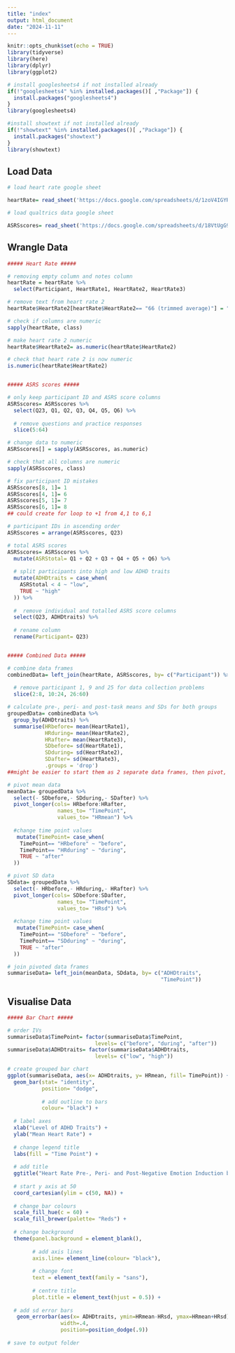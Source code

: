 ```yaml
---
title: "index"
output: html_document
date: "2024-11-11"
---
```


```r
knitr::opts_chunk$set(echo = TRUE)
library(tidyverse)
library(here)
library(dplyr)
library(ggplot2)

# install googlesheets4 if not installed already
if(!"googlesheets4" %in% installed.packages()[ ,"Package"]) {
  install.packages("googlesheets4")
} 
library(googlesheets4)

#install showtext if not installed already
if(!"showtext" %in% installed.packages()[ ,"Package"]) {
  install.packages("showtext")
} 
library(showtext)
```

## Load Data

```r

# load heart rate google sheet

heartRate= read_sheet('https://docs.google.com/spreadsheets/d/1zoV4IGYR2Lr7VZV4mJwCslphvym3yD8anXt7cJ_Yhjw/edit?gid=0#gid=0')

# load qualtrics data google sheet

ASRSscores= read_sheet('https://docs.google.com/spreadsheets/d/18VtUgG987tZLIG8mLXtAR5k2FWN836wPT-T5iGaddPc/edit?gid=0#gid=0')                

```

## Wrangle Data

```r

##### Heart Rate #####

# removing empty column and notes column
heartRate = heartRate %>%
  select(Participant, HeartRate1, HeartRate2, HeartRate3)

# remove text from heart rate 2
heartRate$HeartRate2[heartRate$HeartRate2== "66 (trimmed average)"] = "66"

# check if columns are numeric
sapply(heartRate, class)

# make heart rate 2 numeric
heartRate$HeartRate2= as.numeric(heartRate$HeartRate2)

# check that heart rate 2 is now numeric
is.numeric(heartRate$HeartRate2)


##### ASRS scores #####

# only keep participant ID and ASRS score columns
ASRSscores= ASRSscores %>%
  select(Q23, Q1, Q2, Q3, Q4, Q5, Q6) %>%
  
  # remove questions and practice responses
  slice(5:64)

# change data to numeric
ASRSscores[] = sapply(ASRSscores, as.numeric)

# check that all columns are numeric
sapply(ASRSscores, class)

# fix participant ID mistakes
ASRSscores[8, 1]= 1 
ASRSscores[4, 1]= 6 
ASRSscores[5, 1]= 7
ASRSscores[6, 1]= 8
## could create for loop to +1 from 4,1 to 6,1

# participant IDs in ascending order
ASRSscores = arrange(ASRSscores, Q23)

# total ASRS scores
ASRSscores= ASRSscores %>%
  mutate(ASRStotal= Q1 + Q2 + Q3 + Q4 + Q5 + Q6) %>%
  
  # split participants into high and low ADHD traits
  mutate(ADHDtraits = case_when(
    ASRStotal < 4 ~ "low",
    TRUE ~ "high"
  )) %>%
  
  #  remove individual and totalled ASRS score columns
  select(Q23, ADHDtraits) %>%
  
  # rename column
  rename(Participant= Q23)


##### Combined Data #####

# combine data frames
combinedData= left_join(heartRate, ASRSscores, by= c("Participant")) %>%
  
  # remove participant 1, 9 and 25 for data collection problems
  slice(2:8, 10:24, 26:60)

# calculate pre-, peri- and post-task means and SDs for both groups
groupedData= combinedData %>%
  group_by(ADHDtraits) %>%
  summarise(HRbefore= mean(HeartRate1),
            HRduring= mean(HeartRate2),
            HRafter= mean(HeartRate3),
            SDbefore= sd(HeartRate1),
            SDduring= sd(HeartRate2),
            SDafter= sd(HeartRate3),
            .groups = 'drop')
##might be easier to start them as 2 separate data frames, then pivot, then combine?

# pivot mean data
meanData= groupedData %>% 
  select(- SDbefore,- SDduring,- SDafter) %>%
  pivot_longer(cols= HRbefore:HRafter,
                names_to= "TimePoint", 
                values_to= "HRmean") %>%
  
  #change time point values
   mutate(TimePoint= case_when(
    TimePoint== "HRbefore" ~ "before",
    TimePoint== "HRduring" ~ "during",
    TRUE ~ "after"
  ))

# pivot SD data
SDdata= groupedData %>%
  select(- HRbefore,- HRduring,- HRafter) %>%
  pivot_longer(cols= SDbefore:SDafter,
                names_to= "TimePoint", 
                values_to= "HRsd") %>%
  
  #change time point values
   mutate(TimePoint= case_when(
    TimePoint== "SDbefore" ~ "before",
    TimePoint== "SDduring" ~ "during",
    TRUE ~ "after"
  ))

# join pivoted data frames
summariseData= left_join(meanData, SDdata, by= c("ADHDtraits",
                                                 "TimePoint")) 

```

## Visualise Data

```r

##### Bar Chart #####

# order IVs
summariseData$TimePoint= factor(summariseData$TimePoint, 
                            levels= c("before", "during", "after"))
summariseData$ADHDtraits= factor(summariseData$ADHDtraits,
                            levels= c("low", "high"))

# create grouped bar chart
ggplot(summariseData, aes(x= ADHDtraits, y= HRmean, fill= TimePoint)) +
  geom_bar(stat= "identity",
           position= "dodge",
           
           # add outline to bars
           colour= "black") +
  
  # label axes
  xlab("Level of ADHD Traits") +
  ylab("Mean Heart Rate") +
  
  # change legend title
  labs(fill = "Time Point") +
  
  # add title
  ggtitle("Heart Rate Pre-, Peri- and Post-Negative Emotion Induction by Level of ADHD Traits") +
  
  # start y axis at 50
  coord_cartesian(ylim = c(50, NA)) +
  
  # change bar colours
  scale_fill_hue(c = 60) +
  scale_fill_brewer(palette= "Reds") +
  
  # change background
  theme(panel.background = element_blank(),
        
        # add axis lines
        axis.line= element_line(colour= "black"),
        
        # change font
        text = element_text(family = "sans"),
        
        # centre title
        plot.title = element_text(hjust = 0.5)) +
  
  # add sd error bars
   geom_errorbar(aes(x= ADHDtraits, ymin=HRmean-HRsd, ymax=HRmean+HRsd),
                 width=.4,
                 position=position_dodge(.9))
  
# save to output folder


```


